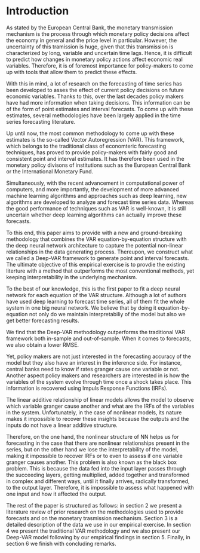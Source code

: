 # Introduction

As stated by the European Central Bank, the monetary transmission mechanism is the process through which monetary policy decisions affect the economy in general and the price level in particular. However, the uncertainty of this tramission is huge, given that this transmission is characterized by long, variable and uncertain time lags. Hence, it is difficult to predict how changes in monetary policy actions affect economic real variables. Therefore, it is of foremost importance for policy-makers to come up with tools that allow them to predict these effects.

With this in mind, a lot of research on the forecasting of time series has been developed to asses the effect of current policy decisions on future economic variables. Thanks to this, over the last decades policy makers have had more information when taking decisions. This information can be of the form of point estimates and interval forecasts. To come up with these estimates, several methodologies have been largely applied in the time series forecasting literature. 

Up until now, the most common methodology to come up with these estimates is the so-called Vector Autoregression (VAR). This framework, which belongs to the traditional class of economteric forecasting techniques, has proved to provide policy-makers with fairly good and consistent point and interval estimates. It has therefore been used in the monetary policy divisons of institutions such as the European Central Bank or the International Monetary Fund. 

Simultaneously, with the recent advancement in computational power of computers, and more importantly, the development of more advanced machine learning algorithms and approaches such as deep learning, new algorithms are developed to analyze and forecast time series data. Whereas the good performance of techniques such as VAR is well-known, it is still uncertain whether deep learning algorithms can actually improve these forecasts. 

To this end, this paper aims to provide with a new and ground-breaking methodology that combines the VAR equation-by-equation structure with the deep neural network architecture to capture the potential non-linear relationships in the data generating process. Thereupon, we construct what we called a Deep-VAR framework to generate point and interval forecasts. The ultimate objective of this empirical exercise is to provdie the existing literture with a method that outperforms the most conventional methods, yet keeping interpretability in the underlying mechanism.

To the best of our knowledge, this is the first paper to fit a deep neural network for each equation of the VAR structure. Although a lot of authors have used deep learning to forecast time series, all of them fit the whole system in one big neural network. We believe that by doing it equation-by-equation not only do we maintain interpretabiliy of the model but also we get better forecasting results.

We find that the Deep-VAR methodology outperforms the traditional VAR framework both in-sample and out-of-sample. When it comes to forecasts, we also obtain a lower RMSE. 

Yet, policy makers are not just interested in the forecasting accuracy of the model but they also have an interest in the inference side. For instance, central banks need to know if rates granger cause one variable or not. Another aspect policy makers and researchers are interested in is how the variables of the system evolve through time once a shock takes place. This information is recovered using Impuls Response Functions (IRFs). 

The linear additive relationship of linear models allows the model to observe which variable granger cause another and what are the IRFs of the variables in the system. Unfortunately, in the case of nonlinear models, its nature makes it impossible to recover these insights because the outputs and the inputs do not have a linear additive structure.

Therefore, on the one hand, the nonlinear structure of NN helps us for forecasting in the case that there are nonlinear relationships present in the series, but on the other hand we lose the interpretability of the model, making it impossible to recover IRFs or to even to assess if one variable granger causes another. This problem is also known as the black box problem. This is because the data fed into the input layer passes through the succeeding layers, getting multiplied, added together and transformed in complex and different ways, until it finally arrives, radically transformed, to the output layer. Therefore, it is impossible to assess what happened with one input and how it affected the output.

The rest of the paper is structured as follows: in section 2 we present a literature review of prior research on the methodologies used to provide forecasts and on the monetary trasmission mechanism. Section 3 is a detailed description of the data we use in our empirical exercise. In section 4 we present the traditional VAR methodology and we also present our Deep-VAR model following by our empirical findings in section 5. Finally, in section 6 we finish with concluding remarks. 